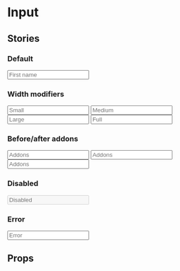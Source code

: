 

# Input

<Meta title="UI Kit/Input" component={Input} />

## Stories

### Default

<Canvas withToolbar>
  <Story name="default">
    <div style={{ fontSize: '14px' }}>
      <Input placeholder="First name" />
    </div>
  </Story>
</Canvas>

### Width modifiers

<Canvas withToolbar>
  <Story name="width modifiers">
    <div style={{ fontSize: '14px' }}>
      <Margin type="bottom">
        <Input placeholder="Small" width="small" />
      </Margin>
      <Margin type="bottom">
        <Input placeholder="Medium" width="medium" />
      </Margin>
      <Margin type="bottom">
        <Input placeholder="Large" width="large" />
      </Margin>
      <Margin type="top">
        <Input placeholder="Full" width="full" />
      </Margin>
    </div>
  </Story>
</Canvas>

### Before/after addons

<Canvas withToolbar>
  <Story name="before/after addons">
    <div style={{ fontSize: '14px' }}>
      <Margin type="bottom">
        <Input placeholder="Addons" addonBefore="Before" />
      </Margin>
      <Margin type="bottom">
        <Input placeholder="Addons" addonAfter="After" />
      </Margin>
      <Margin type="bottom">
        <Input placeholder="Addons" addonBefore="Before" addonAfter="After" />
      </Margin>
    </div>
  </Story>
</Canvas>

### Disabled

<Canvas withToolbar>
  <Story name="sisabled">
    <div style={{ fontSize: '14px' }}>
      <Input placeholder="Disabled" disabled />
    </div>
  </Story>
</Canvas>

### Error

<Canvas withToolbar>
  <Story name="error">
    <div style={{ fontSize: '14px' }}>
      <Input placeholder="Error" hasError />
    </div>
  </Story>
</Canvas>

## Props

<ArgsTable of={Input} />
